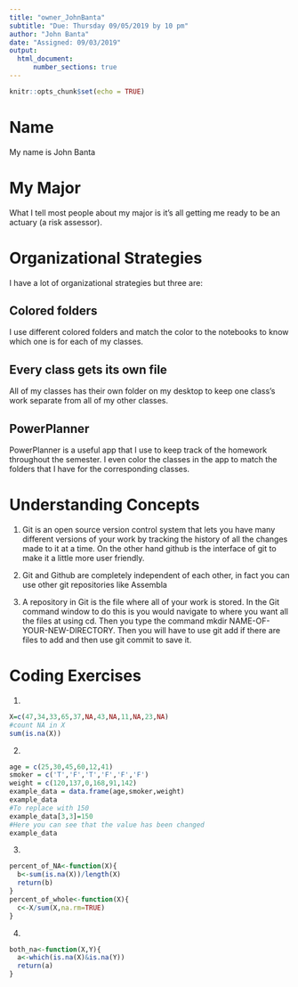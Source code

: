 ```yaml
---
title: "owner_JohnBanta"
subtitle: "Due: Thursday 09/05/2019 by 10 pm"
author: "John Banta"
date: "Assigned: 09/03/2019"
output: 
  html_document:
      number_sections: true
---
```


```r
knitr::opts_chunk$set(echo = TRUE)
```

# Name

My name is John Banta

# My Major

What I tell most people about my major is it's all getting me ready to be an actuary (a risk assessor).

# Organizational Strategies

I have a lot of organizational strategies but three are:

## Colored folders

I use different colored folders and match the color to the notebooks to 
know which one is for each of my classes.

## Every class gets its own file

All of my classes has their own folder on my desktop to keep one class's work separate from all of my other classes.

## PowerPlanner

PowerPlanner is a useful app that I use to keep track of the homework throughout the semester. I even color the classes in the app to match the folders that I have for the corresponding classes. 

# Understanding Concepts

  1. Git is an open source version control system that lets you have many different versions of your work by tracking the history of all the changes made to it at a time. On the other hand github is the interface of git to make it a little more user friendly.
  
  2. Git and Github are completely independent of each other, in fact you can use other git repositories like Assembla
  
  3. A repository in Git is the file where all of your work is stored. In the Git command window to do this is you would navigate to where you want all the files at using cd. Then you type the command mkdir NAME-OF-YOUR-NEW-DIRECTORY. Then you will have to use git add if there are files to add and then use git commit to save it.
  
# Coding Exercises
  1. 
```r
X=c(47,34,33,65,37,NA,43,NA,11,NA,23,NA)
#count NA in X
sum(is.na(X))
```
  2. 
```r
age = c(25,30,45,60,12,41)
smoker = c('T','F','T','F','F','F')
weight = c(120,137,0,168,91,142)
example_data = data.frame(age,smoker,weight)
example_data
#To replace with 150
example_data[3,3]=150
#Here you can see that the value has been changed
example_data
```
  3.
```r
percent_of_NA<-function(X){
  b<-sum(is.na(X))/length(X)
  return(b)
}
percent_of_whole<-function(X){
  c<-X/sum(X,na.rm=TRUE)
}
```
  4.
```r
both_na<-function(X,Y){
  a<-which(is.na(X)&is.na(Y))
  return(a)
}
```
  

